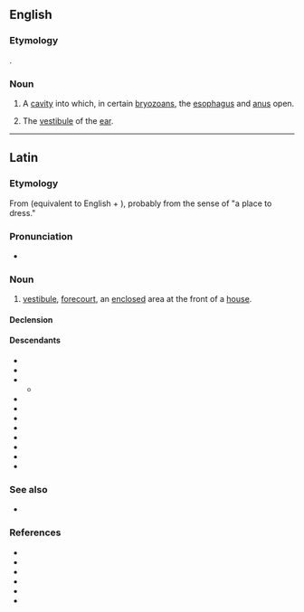 ==English==

===Etymology===
{{etyl|la|en}} {{m|en|vestibulum||[[vestibule]]}}.

===Noun===
{{en-noun|vestibula}}

# {{lb|en|zoology}} A [[cavity]] into which, in certain [[bryozoan]]s, the [[esophagus]] and [[anus]] open.
# {{lb|en|anatomy}} The [[vestibule]] of the [[ear]].

----

==Latin==

===Etymology===
From {{suffix|la|vestio|bulum|alt1=vesti(ō)|gloss1=to dress}} (equivalent to English {{m|en|vest}} + {{m|en|-ible}}), probably from the sense of "a place to dress."

===Pronunciation===
* {{la-IPA|vestibulum}}

===Noun===
{{la-noun|vestibulum<2>}}

# [[vestibule]], [[forecourt]], an [[enclosed]] area at the front of a [[house]].

====Declension====
{{la-ndecl|vestibulum<2>}}

====Descendants====
{{top2}}
* {{desc|ca|vestíbul}}
* {{desc|en|vestibule}}
* {{desc|fr|vestibule}}
** {{desc|de|Vestibül}}
* {{desc|gl|vestíbulo}}
* {{desc|it|vestibolo}}
* {{desc|pl|westybul}}
* {{desc|pt|vestíbulo}}
* {{desc|pms|vestìbul}}
* {{desc|ru|вестибюль}}
* {{desc|sk|vestibul}}
* {{desc|es|vestíbulo}}
{{bottom}}

===See also===
* {{l|la|ātrium}}

===References===
* {{R:L&S}}
* {{R:Elementary Lewis}}
* {{R:du Cange}}
* {{R:Gaffiot}}
* {{R:Peck}}
* {{R:Smith's Antiquities}}